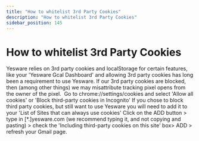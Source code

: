 ```yaml
---
title: "How to whitelist 3rd Party Cookies"
description: "How to whitelist 3rd Party Cookies"
sidebar_position: 145
---
```


# How to whitelist 3rd Party Cookies

Yesware relies on 3rd party cookies and localStorage for certain features, like your 'Yesware Gcal Dashboard' and allowing 3rd party cookies has long been a requirement to use Yesware. If our 3rd party cookies are blocked, then (among other things) we may misattribute tracking pixel opens from the owner of the pixel. 
Go to chrome://settings/cookies and select 'Allow all cookies' or 'Block third-party cookies in Incognito'
If you chose to block third party cookies, but still want to use Yesware you will need to add it to your 'List of Sites that can always use cookies'
Click on the ADD button &gt; type in [*.]yesware.com (we recommend typing it, and not copying and pasting) &gt; check the 'Including third-party cookies on this site' box&gt; ADD &gt; refresh your Gmail page.